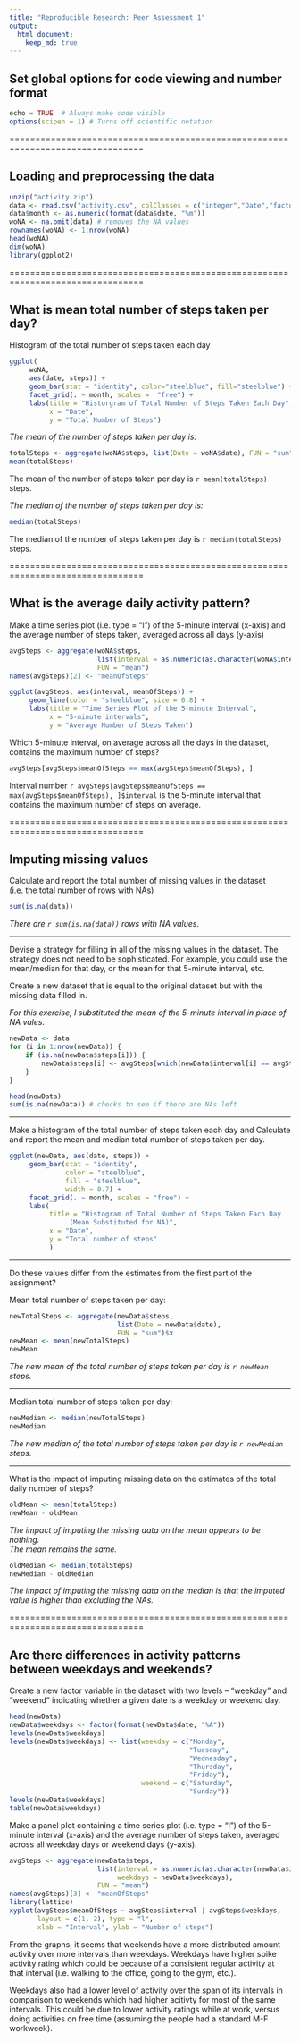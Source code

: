 ```yaml
---
title: "Reproducible Research: Peer Assessment 1"
output: 
  html_document:
    keep_md: true
---
```

## Set global options for code viewing and number format
```r
echo = TRUE  # Always make code visible
options(scipen = 1) # Turns off scientific notation
```

================================================================================

## Loading and preprocessing the data
```r
unzip("activity.zip")
data <- read.csv("activity.csv", colClasses = c("integer","Date","factor"))
data$month <- as.numeric(format(data$date, "%m"))
woNA <- na.omit(data) # removes the NA values
rownames(woNA) <- 1:nrow(woNA)
head(woNA)
dim(woNA)
library(ggplot2)
```

================================================================================

## What is mean total number of steps taken per day?
Histogram of the total number of steps taken each day

```r
ggplot(
     woNA, 
     aes(date, steps)) + 
     geom_bar(stat = "identity", color="steelblue", fill="steelblue") + 
     facet_grid(. ~ month, scales =  "free") + 
     labs(title = "Historgram of Total Number of Steps Taken Each Day", 
          x = "Date", 
          y = "Total Number of Steps")
```

_The mean of the number of steps taken per day is:_
```r
totalSteps <- aggregate(woNA$steps, list(Date = woNA$date), FUN = "sum")$x
mean(totalSteps)
```

The mean of the number of steps taken per day is `r mean(totalSteps)` steps.

_The median of the number of steps taken per day is:_
```r
median(totalSteps)
```

The median of the number of steps taken per day is `r median(totalSteps)` steps.

================================================================================

## What is the average daily activity pattern?
Make a time series plot (i.e. type = "l") of the 5-minute interval (x-axis) 
and the average number of steps taken, averaged across all days (y-axis)

```r
avgSteps <- aggregate(woNA$steps, 
                      list(interval = as.numeric(as.character(woNA$interval))), 
                      FUN = "mean")
names(avgSteps)[2] <- "meanOfSteps"

ggplot(avgSteps, aes(interval, meanOfSteps)) + 
     geom_line(color = "steelblue", size = 0.8) + 
     labs(title = "Time Series Plot of the 5-minute Interval", 
          x = "5-minute intervals", 
          y = "Average Number of Steps Taken")
```

Which 5-minute interval, on average across all the days in the dataset, 
contains the maximum number of steps?
```r
avgSteps[avgSteps$meanOfSteps == max(avgSteps$meanOfSteps), ]
```

Interval number 
`r avgSteps[avgSteps$meanOfSteps == max(avgSteps$meanOfSteps), ]$interval` 
is the 5-minute interval that contains the maximum number of steps on average.

================================================================================

## Imputing missing values
Calculate and report the total number of missing values in the dataset 
(i.e. the total number of rows with NAs)

```r
sum(is.na(data))
```

_There are `r sum(is.na(data))` rows with NA values._

-------------------------------------------------------------------------------

Devise a strategy for filling in all of the missing values in the dataset. 
The strategy does not need to be sophisticated. For example, you could use the 
mean/median for that day, or the mean for that 5-minute interval, etc.

Create a new dataset that is equal to the original dataset but with the 
missing data filled in.

_For this exercise, I substituted the mean of the 5-minute interval in place
of NA vales._

```r
newData <- data 
for (i in 1:nrow(newData)) {
    if (is.na(newData$steps[i])) {
        newData$steps[i] <- avgSteps[which(newData$interval[i] == avgSteps$interval), ]$meanOfSteps
    }
}

head(newData)
sum(is.na(newData)) # checks to see if there are NAs left
```

-------------------------------------------------------------------------------

Make a histogram of the total number of steps taken each day and Calculate 
and report the mean and median total number of steps taken per day. 

```r
ggplot(newData, aes(date, steps)) + 
     geom_bar(stat = "identity",
              color = "steelblue",
              fill = "steelblue",
              width = 0.7) + 
     facet_grid(. ~ month, scales = "free") + 
     labs(
          title = "Histogram of Total Number of Steps Taken Each Day 
               (Mean Substituted for NA)", 
          x = "Date", 
          y = "Total number of steps"
          )
```

-------------------------------------------------------------------------------

Do these values differ from the estimates from the first part of the assignment?

Mean total number of steps taken per day:
```r
newTotalSteps <- aggregate(newData$steps, 
                           list(Date = newData$date), 
                           FUN = "sum")$x
newMean <- mean(newTotalSteps)
newMean
```

_The new mean of the total number of steps taken per day is `r newMean` steps._

-------------------------------------------------------------------------------

Median total number of steps taken per day:
```r
newMedian <- median(newTotalSteps)
newMedian
```

_The new median of the total number of steps taken per day is `r newMedian` 
steps._

-------------------------------------------------------------------------------

What is the impact of imputing missing data on the estimates of the total daily 
number of steps?

```r
oldMean <- mean(totalSteps)
newMean - oldMean
```

_The impact of imputing the missing data on the mean appears to be nothing.  
The mean remains the same._

```r
oldMedian <- median(totalSteps)
newMedian - oldMedian
```

_The impact of imputing the missing data on the median is that the imputed
value is higher than excluding the NAs._

================================================================================

## Are there differences in activity patterns between weekdays and weekends?
Create a new factor variable in the dataset with two levels -- 
"weekday" and "weekend" indicating whether a given date is a weekday or 
weekend day.

```r
head(newData)
newData$weekdays <- factor(format(newData$date, "%A"))
levels(newData$weekdays)
levels(newData$weekdays) <- list(weekday = c("Monday", 
                                             "Tuesday",
                                             "Wednesday", 
                                             "Thursday", 
                                             "Friday"),
                                 weekend = c("Saturday", 
                                             "Sunday"))
levels(newData$weekdays)
table(newData$weekdays)
```

Make a panel plot containing a time series plot (i.e. type = "l") of the 
5-minute interval (x-axis) and the average number of steps taken, averaged 
across all weekday days or weekend days (y-axis).

```r
avgSteps <- aggregate(newData$steps, 
                      list(interval = as.numeric(as.character(newData$interval)), 
                           weekdays = newData$weekdays),
                      FUN = "mean")
names(avgSteps)[3] <- "meanOfSteps"
library(lattice)
xyplot(avgSteps$meanOfSteps ~ avgSteps$interval | avgSteps$weekdays, 
       layout = c(1, 2), type = "l", 
       xlab = "Interval", ylab = "Number of steps")
```

From the graphs, it seems that weekends have a more distributed amount
activity over more intervals than weekdays.  Weekdays have higher spike
activity rating which could be because of a consistent regular activity
at that interval (i.e. walking to the office, going to the gym, etc.).

Weekdays also had a lower level of activity over the span of its intervals
in comparison to weekends which had higher acitivty for most of the
same intervals.  This could be due to lower activity ratings while at work,
versus doing activities on free time (assuming the people had a standard
M-F workweek).